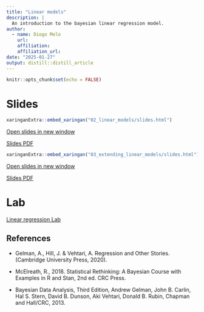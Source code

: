 ```yaml
---
title: "Linear models"
description: |
  An introduction to the bayesian linear regression model.
author:
  - name: Diogo Melo 
    url: 
    affiliation:
    affiliation_url:
date: "2025-01-27"
output: distill::distill_article
---
```


```r
knitr::opts_chunk$set(echo = FALSE)
```

# Slides

```r
xaringanExtra::embed_xaringan("02_linear_models/slides.html")
```
[Open slides in new window](02_linear_models/slides.html)

[Slides PDF](02_linear_models/SimpleLinearModels.pdf)

```r
xaringanExtra::embed_xaringan("03_extending_linear_models/slides.html")
```

[Open slides in new window](03_extending_linear_models/slides.html)

[Slides PDF](03_extending_linear_models/ExtendingLinearModels.pdf)

# Lab

[Linear regression Lab](labs/LinearModels/lab.html)

## References

+ Gelman, A., Hill, J. & Vehtari, A. Regression and Other Stories. (Cambridge University Press, 2020).

+ McElreath, R., 2018. Statistical Rethinking: A Bayesian Course with Examples in R and Stan, 2nd ed. CRC Press.

+ Bayesian Data Analysis, Third Edition, Andrew Gelman, John B. Carlin, Hal S. Stern, David B. Dunson, Aki Vehtari, Donald B. Rubin, Chapman and Hall/CRC, 2013.





